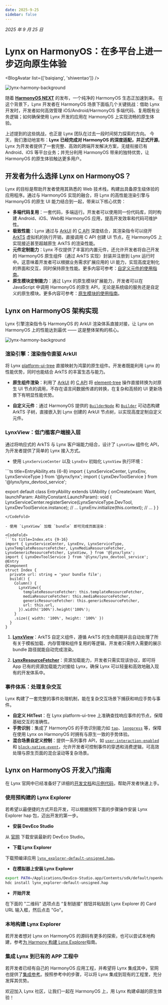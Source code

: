 ```yaml
---
date: 2025-9-25
sidebar: false
---
```



_2025 年 9 月 25 日_

# Lynx on HarmonyOS：在多平台上进一步迈向原生体验

<BlogAvatar list={['baiqiang', 'shiwentao']} />

![lynx-harmony-background](https://lf-lynx.tiktok-cdns.com/obj/lynx-artifacts-oss-sg/lynx-website/assets/blog/lynx-harmony/lynx-harmony-background1.png)

随着 [**HarmonyOS NEXT**](https://consumer.huawei.com/cn/harmonyos-next/) 的发布，一个纯净的 HarmonyOS 生态正加速到来。
在这个背景下，Lynx 开发者在 HarmonyOS 场景下面临几个关键挑战：借助 Lynx 开发时，开发者如何高效管理 iOS/Android/HarmonyOS 多端代码、复用既有业务逻辑；如何确保使用 Lynx 开发的应用在 HarmonyOS 上实现流畅的原生体验。

上述提到的这些挑战，也正是 Lynx 团队在过去一段时间努力探索的方向。
今天，我们激动地宣布：**Lynx 已经完成对 HarmonyOS 的深度适配，并正式开源**。Lynx 为开发者提供了一套完整、高效的跨端开发解决方案，无缝衔接已有 Android、iOS 等平台业务；并充分利用 HarmonyOS 带来的独特优势，让 HarmonyOS 的原生体验触达更多用户。

## 开发者为什么选择 Lynx on HarmonyOS？

Lynx 的目标是帮助开发者使用其熟悉的 Web 技术栈，构建出具备原生级体验的应用程序。通过与 HarmonyOS 实现的融合，将 Lynx 的高性能渲染引擎与 HarmonyOS 的原生 UI 能力结合到一起，带来以下核心优势：

- **多端代码复用**：一套代码，多端运行。开发者可以使用同一份代码库，同时构建 Android、iOS、Web和 HarmonyOS 应用，提高开发效率和代码可维护性。
- **极致性能**：Lynx 通过与 [ArkUI](https://developer.huawei.com/consumer/cn/doc/harmonyos-guides/arkui-overview) 的 [C API](https://developer.huawei.com/consumer/cn/doc/harmonyos-guides/ndk-build-ui-overview) 深度结合，其渲染指令可以绕开 [ArkTS](https://developer.huawei.com/consumer/cn/doc/harmonyos-guides/arkts-overview) 虚拟机的执行开销，直接调用 C API 创建 UI 节点，在 HarmonyOS 上实现接近甚至超越原生 ArkTS 的渲染性能。
- **元件定制能力**：Lynx 不仅提供了丰富的内置元件，还允许开发者将自己开发的 HarmonyOS 原生组件（通过 ArkTS 实现）封装并注册到 Lynx 运行时中。这意味着开发者可以根据业务需求扩展应用的 UI 能力，实现高度定制化的界面和交互，同时保持原生性能。更多内容可参考：[自定义元件的使用指南](/zh/guide/custom-native-component.html#platform=harmony)。
- **原生模块定制能力**：通过 Lynx 的原生模块扩展能力，开发者可以在 JavaScript 中调用 HarmonyOS 的原生 API，无论是系统级的服务还是自定义的原生模块。更多内容可参考：[原生模块的使用指南](/zh/guide/use-native-modules.html#platform=harmony)。

## Lynx on HarmonyOS 架构实现

Lynx 引擎渲染指令与 HarmonyOS 的 ArkUI 渲染体系直接对接，让 Lynx on HarmonyOS 上的性能达到最优 —— 这是整体架构的核心。

![lynx-harmony-background](https://lf-lynx.tiktok-cdns.com/obj/lynx-artifacts-oss-sg/lynx-website/assets/blog/lynx-harmony/lynx-harmony-arch.png)

### 渲染引擎：渲染指令直驱 ArkUI

将 Lynx [platform-ui-tree](https://lynxjs.org/guide/spec.html#platform-ui-tree) 直接映射为鸿蒙的原生组件。开发者既能利用 Lynx 的性能优势，同时也能结合 ArkTS 的丰富生态与能力。

- **原生组件渲染**：利用了 [ArkUI](https://developer.huawei.com/consumer/cn/doc/harmonyos-guides/arkui-overview) 的 [C API](https://developer.huawei.com/consumer/cn/doc/harmonyos-guides/ndk-build-ui-overview) 将 [element-tree](https://lynxjs.org/guide/spec.html#element-tree) 操作直接转换为对原生 UI 节点的调用，不存在语言间数据传递的转换，在复杂和高频的 UI 更新场景下有明显性能优势。

- **自定义元件**：通过 HarmonyOS 提供的 [`BuilderNode`](https://developer.huawei.com/consumer/cn/doc/harmonyos-guides/arkts-user-defined-arktsnode-buildernode) 和 [`Builder`](https://developer.huawei.com/consumer/cn/doc/harmonyos-guides/arkts-builder) 可动态构建 ArkTS 子树，直接嵌入到 Lynx 创建的 ArkUI 节点树，以实现高度定制自定义元件。

### LynxView：低门槛客户端接入层

通过将响应式的 ArkTS 与 Lynx 客户端能力结合，设计了 `LynxView` 组件化 API，为开发者提供了简单的 Lynx 接入方式。

- 使用 `LynxServiceCenter` 以及 `LynxEnv` 初始化 `LynxView` 执行环境：
<CodeFold>
```ts title=EntryAbility.ets {6-8}
import { LynxServiceCenter, LynxEnv, LynxServiceType } from '@lynx/lynx';
import { LynxDevToolService } from '@lynx/lynx_devtool_service';

export default class EntryAbility extends UIAbility {
  onCreate(want: Want, launchParam: AbilityConstant.LaunchParam): void {
    LynxServiceCenter.registerService(LynxServiceType.DevTool, LynxDevToolService.instance);
    // ...
    LynxEnv.initialize(this.context);
    // ...
  }
}
```
</CodeFold>

- 使用 `LynxView` 加载 `bundle` 即可完成页面渲染：

<CodeFold>
```ts title=Index.ets {9-16}
import { LynxServiceCenter, LynxEnv, LynxServiceType, LynxTemplateResourceFetcher, LynxMediaResourceFetcher, LynxGenericResourceFetcher, LynxView, } from '@lynx/lynx';
import { LynxDevToolService } from '@lynx/lynx_devtool_service';
@Entry
@Component
struct Index {
  private url: string = 'your bundle file';
  build() {
    Column() {
      LynxView({
        templateResourceFetcher: this.templateResourceFetcher,
        mediaResourceFetcher: this.mediaResourceFetcher,
        genericResourceFetcher: this.genericResourceFetcher,
        url: this.url,
      }).width('100%').height('100%');
    }
    .size({ width: '100%', height: '100%' })
  }
}

````
</CodeFold>

1. **[LynxView](/zh/api/lynx-native-api/lynx-view/load-template.html#harmony)**：ArkTS 自定义组件，遵循 ArkTS 的生命周期并且自动处理了所有关于模板加载、内存管理和组件复用的等逻辑，开发者只需传入需要的展示 bundle 路径就能自动完成渲染。

1. **[LynxResourceFetcher](/zh/api/lynx-native-api/lynx-generic-resource-fetcher/fetch-resource.html#harmony)**：资源加载能力，开发者只需实现该协议，即可将 App 已有的资源加载能力对接给 Lynx，确保 Lynx 可以轻量和高效地融入现有的开发体系中。

### 事件体系：处理复杂交互

Lynx 构建了一套完整的事件处理机制，能在复杂交互场景下捕获和响应手势与事件。

- **自定义 HitTest**：在 Lynx platform-ui-tree 上准确查找响应事件的节点，保障基础交互的准确性。
- **手势识别**：集成了 HarmonyOS 的手势识别能力如 [`tap`](https://lynxjs.org/api/lynx-api/event/touch-event#tap)、[`longpress`](https://lynxjs.org/api/lynx-api/event/touch-event#longpress) 等，保障在使用 Lynx on HarmonyOS 时拥有与原生一致的手势体验。
- **混合场景自定义控制**：提供一系列事件 API，如 [`user-interaction-enabled`](https://lynxjs.org/api/elements/built-in/view.html#user-interaction-enabled) 和 [`block-native-event`](https://lynxjs.org/api/elements/built-in/view.html#block-native-event)，允许开发者可控制事件的穿透和消费逻辑，可高效处理与原生页面的混合滚动等复杂场景。


## Lynx on HarmonyOS 开发入门指南

在 Lynx 官网中已经准备好了详细的[开发文档](http://localhost:3000/zh/guide/start/integrate-with-existing-apps.html#platform=harmony)和[示例代码](https://github.com/lynx-family/integrating-lynx-demo-projects/tree/main/harmony/HarmonyEmptyProject)，帮助开发者快速上手。

### 使用预构建的 Lynx Explorer

若希望以最便捷的方式开启开发，可以根据按照下面的步骤操作安装 Lynx Explorer hap 包，迈出开发的第一步。

- **安装 DevEco Studio**

从 [官网](https://developer.huawei.com/consumer/cn/deveco-studio/) 下载安装最新的 DevEco Studio。

- **下载 Lynx Explorer**

下载预编译应用 [`lynx_explorer-default-unsigned.hap`](https://github.com/lynx-family/lynx/releases/latest/download/lynx_explorer-default-unsigned.hap)。

- **在模拟器上安装 Lynx Explorer**

```bash
export PATH=/Applications/DevEco-Studio.app/Contents/sdk/default/openharmony/toolchains:$PATH
hdc install lynx_explorer-default-unsigned.hap
````

- **开始开发**

在下面的 "二维码" 选项点击 “复制链接” 按钮并粘贴到 Lynx Explorer 的 Card URL 输入框，然后点击 "Go"。

<Go
  example="hello-world"
  defaultFile="src/App.tsx"
  img="https://lf-lynx.tiktok-cdns.com/obj/lynx-artifacts-oss-sg/lynx-website/assets/doc/hello-world-showcase-harmony.png"
  defaultEntryFile="dist/main.lynx.bundle"
/>

### 本地构建 Lynx Explorer

若开发者想对 Lynx on HarmonyOS 的源码有更多的探索，也可以尝试本地构建，参考[为 Harmony 构建 Lynx Explorer](https://github.com/lynx-family/lynx/tree/develop/explorer/harmony)指南。

### 集成 Lynx 到已有的 APP 工程中

若开发者已经有自己的 HarmonyOS 应用工程，并希望将 Lynx 集成其中，官网也提供了[集成参考](/zh/guide/start/integrate-with-existing-apps.html#platform=harmony)。按照参考中的步骤，可以将 Lynx 集成到现有的工程里，充分发挥其优势。

欢迎加入 Lynx 社区，让我们一起在 HarmonyOS 上，用 Lynx 构建卓越的原生体验！
